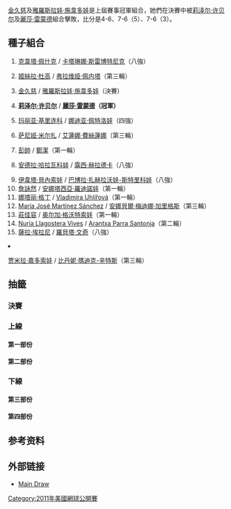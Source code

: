 {{noteTA|G1=tennis}}
{{GrandSlamEvents|2011|美國網球公開賽|
| defchamp  = {{flagicon|USA}} [[金久慈|金久慈]] <br /> {{flagicon|KAZ}} [[雅羅斯拉娃·施韋多娃|雅羅斯拉娃·施韋多娃]]
| champ = {{flagicon|USA}} [[莉泽尔·许贝尔|莉泽尔·许贝尔]] <br /> {{flagicon|USA}} [[麗莎·雷蒙德|麗莎·雷蒙德]]
| runner = {{flagicon|USA}} [[金久慈|金久慈]] <br /> {{flagicon|KAZ}} [[雅羅斯拉娃·施韋多娃|雅羅斯拉娃·施韋多娃]]
| score = 4-6、7-6（5）、7-6（3）
}}

{{main|2011年美國網球公開賽}}
[[金久慈|金久慈]]及[[雅羅斯拉娃·施韋多娃|雅羅斯拉娃·施韋多娃]]是上屆賽事冠軍組合，她們在決賽中被[[莉泽尔·许贝尔|莉泽尔·许贝尔]]及[[麗莎·雷蒙德|麗莎·雷蒙德]]組合擊敗，比分是4-6、7-6（5）、7-6（3）。

== 種子組合 ==
{{col-begin}}
{{col-2}}
# {{flagicon|CZE}} [[克韋塔·佩什克|克韋塔·佩什克]] / {{flagicon|SLO}} [[卡塔琳娜·斯雷博特尼克|卡塔琳娜·斯雷博特尼克]]（八強）
# {{flagicon|ARG}} [[姬絲拉·杜高|姬絲拉·杜高]] / {{flagicon|ITA}} [[弗拉维娅·佩内塔|弗拉维娅·佩内塔]]（第三輪）
# {{flagicon|USA}} [[金久慈|金久慈]] / {{flagicon|KAZ}} [[雅羅斯拉娃·施韋多娃|雅羅斯拉娃·施韋多娃]]（決賽）
# {{flagicon|USA}} '''[[莉泽尔·许贝尔|莉泽尔·许贝尔]]''' / {{flagicon|USA}} '''[[麗莎·雷蒙德|麗莎·雷蒙德]]（冠軍）'''
# {{flagicon|RUS}} [[玛丽亚·基里连科|玛丽亚·基里连科]] / {{flagicon|RUS}} [[娜迪亚·佩特洛娃|娜迪亚·佩特洛娃]]（四強）
# {{flagicon|IND}} [[萨尼娅·米尔扎|萨尼娅·米尔扎]] / {{flagicon|RUS}} [[艾蓮娜·費絲蓮娜|艾蓮娜·費絲蓮娜]]（第三輪）
# {{flagicon|CHN}} [[彭帥|彭帥]] / {{flagicon|CHN}} [[鄭潔|鄭潔]]（第一輪）
# {{flagicon|CZE}} [[安德拉·哈拉瓦科娃|安德拉·哈拉瓦科娃]] / {{flagicon|CZE}} [[露西·赫拉德卡|露西·赫拉德卡]]（八強）
{{col-2}}
<ol start="9">
<li> {{flagicon|CZE}} [[伊韋塔·貝內索娃|伊韋塔·貝內索娃]] / {{flagicon|CZE}} [[巴博拉·扎赫拉沃娃-斯特里科娃|巴博拉·扎赫拉沃娃-斯特里科娃]]（八強）
<li> {{flagicon|TPE}} [[詹詠然|詹詠然]] / {{flagicon|AUS}} [[安娜塔西亞·羅迪諾娃|安娜塔西亞·羅迪諾娃]]（第一輪）
<li> {{flagicon|RSA}} [[娜塔丽·格丁|娜塔丽·格丁]] / {{flagicon|CZE}} [[Vladimíra_Uhlířová|Vladimíra Uhlířová]]（第一輪）
<li> {{flagicon|ESP}} [[María_José_Martínez_Sánchez|María José Martínez Sánchez]] / {{flagicon|ESP}} [[安娜貝爾·梅迪娜·加里格斯|安娜貝爾·梅迪娜·加里格斯]]（第三輪）
<li> {{flagicon|TPE}} [[莊佳容|莊佳容]] / {{flagicon|BLR}} [[奥尔加·格沃特索娃|奥尔加·格沃特索娃]]（第一輪）
<li> {{flagicon|ESP}} [[Nuria_Llagostera_Vives|Nuria Llagostera Vives]] / {{flagicon|ESP}} [[Arantxa_Parra_Santonja|Arantxa Parra Santonja]]（第二輪）
<li> {{flagicon|ITA}} [[薩拉·埃拉尼|薩拉·埃拉尼]] / {{flagicon|ITA}} [[羅貝塔·文奇|羅貝塔·文奇]]（八強）
<li> {{flagicon|AUS}} [[贾米拉·嘉多索娃|贾米拉·嘉多索娃]] / {{flagicon|USA}} [[比丹妮·瑪迪克-辛特斯|比丹妮·瑪迪克-辛特斯]]（第三輪）
{{col-end}}

== 抽籤 ==
{{Draw key}}
=== 決賽 ===
{{8TeamBracket-Tennis3
| RD1=八強
| RD2=四強
| RD3=決賽
| team-width=175
| RD1-seed1=1
| RD1-team1={{flagicon|CZE}} [[克韋塔·佩什克|克韋塔·佩什克]] <br /> {{flagicon|SLO}} [[卡塔琳娜·斯雷博特尼克|卡塔琳娜·斯雷博特尼克]]
| RD1-score1-1=2
| RD1-score1-2=3
| RD1-score1-3= 
| RD1-seed2=5
| RD1-team2='''{{flagicon|RUS}} [[玛丽亚·基里连科|玛丽亚·基里连科]] <br /> {{flagicon|RUS}} [[娜迪亚·佩特洛娃|娜迪亚·佩特洛娃]]
| RD1-score2-1='''6
| RD1-score2-2='''6
| RD1-score2-3= 
| RD1-seed3=3
| RD1-team3='''{{flagicon|USA}} [[金久慈|金久慈]] <br /> {{flagicon|KAZ}} [[雅羅斯拉娃·施韋多娃|雅羅斯拉娃·施韋多娃]]
| RD1-score3-1='''6
| RD1-score3-2='''7
| RD1-score3-3= 
| RD1-seed4=8
| RD1-team4={{flagicon|CZE}} [[安德拉·哈拉瓦科娃|安德拉·哈拉瓦科娃]] <br /> {{flagicon|CZE}} [[露西·赫拉德卡|露西·赫拉德卡]]
| RD1-score4-1=4
| RD1-score4-2=5
| RD1-score4-3= 
| RD1-seed5=9
| RD1-team5={{nowrap|{{flagicon|CZE}} [[伊韋塔·貝內索娃|伊韋塔·貝內索娃]] <br /> {{flagicon|CZE}} [[巴博拉·扎赫拉沃娃-斯特里科娃|巴博拉·扎赫拉沃娃-斯特里科娃]]}}
| RD1-score5-1=1
| RD1-score5-2=4
| RD1-score5-3= 
| RD1-seed6=4
| RD1-team6='''{{flagicon|USA}} [[莉泽尔·许贝尔|莉泽尔·许贝尔]]  <br /> {{flagicon|USA}} [[麗莎·雷蒙德|麗莎·雷蒙德]]
| RD1-score6-1='''6
| RD1-score6-2='''6
| RD1-score6-3= 
| RD1-seed7= 
| RD1-team7='''{{flagicon|SVK}} [[達妮埃拉·漢圖霍娃|達妮埃拉·漢圖霍娃]] <br /> {{flagicon|POL}} [[阿格涅什卡·拉德萬斯卡|阿格涅什卡·拉德萬斯卡]]
| RD1-score7-1='''6
| RD1-score7-2='''7<sup>7</sup>
| RD1-score7-3= 
| RD1-seed8=15
| RD1-team8={{flagicon|ITA}} [[薩拉·埃拉尼|薩拉·埃拉尼]] <br /> {{flagicon|ITA}} [[羅貝塔·文奇|羅貝塔·文奇]]
| RD1-score8-1=3
| RD1-score8-2=6<sup>3</sup>
| RD1-score8-3= 
| RD2-seed1=5
| RD2-team1={{flagicon|RUS}} [[玛丽亚·基里连科|玛丽亚·基里连科]] <br /> {{flagicon|RUS}} [[娜迪亚·佩特洛娃|娜迪亚·佩特洛娃]]
| RD2-score1-1=6<sup>7</sup>
| RD2-score1-2='''6
| RD2-score1-3=3
| RD2-seed2=3
| RD2-team2='''{{flagicon|USA}} [[金久慈|金久慈]] <br /> {{flagicon|KAZ}} [[雅羅斯拉娃·施韋多娃|雅羅斯拉娃·施韋多娃]]
| RD2-score2-1='''7<sup>9</sup>
| RD2-score2-2=2
| RD2-score2-3='''6
| RD2-seed3=4
| RD2-team3='''{{flagicon|USA}} [[莉泽尔·许贝尔|莉泽尔·许贝尔]]  <br /> {{flagicon|USA}} [[麗莎·雷蒙德|麗莎·雷蒙德]]
| RD2-score3-1='''6
| RD2-score3-2='''6
| RD2-score3-3= 
| RD2-seed4= 
| RD2-team4={{flagicon|SVK}} [[達妮埃拉·漢圖霍娃|達妮埃拉·漢圖霍娃]] <br /> {{flagicon|POL}} [[阿格涅什卡·拉德萬斯卡|阿格涅什卡·拉德萬斯卡]]
| RD2-score4-1=2
| RD2-score4-2=4
| RD2-score4-3= 
| RD3-seed1=3
| RD3-team1={{flagicon|USA}} [[金久慈|金久慈]] <br /> {{flagicon|KAZ}} [[雅羅斯拉娃·施韋多娃|雅羅斯拉娃·施韋多娃]]
| RD3-score1-1='''6
| RD3-score1-2=6<sup>5</sup>
| RD3-score1-3=6<sup>3</sup>
| RD3-seed2=4
| RD3-team2='''{{flagicon|USA}} [[莉泽尔·许贝尔|莉泽尔·许贝尔]]  <br /> {{flagicon|USA}} [[麗莎·雷蒙德|麗莎·雷蒙德]]
| RD3-score2-1=4
| RD3-score2-2='''7<sup>7</sup>
| RD3-score3-3='''7<sup>7</sup>
}}

=== 上線 ===
==== 第一部份 ====
{{16TeamBracket-Compact-Tennis3
| RD1=第一圈
| RD2=第二圈
| RD3=第三圈
| RD4=八強
| RD1-seed01=1
| RD1-team01='''{{flagicon|CZE}} [[克韋塔·佩什克|佩什克]] <br /> {{flagicon|SLO}} [[卡塔琳娜·斯雷博特尼克|斯雷博特尼克]]
| RD1-score01-1='''6
| RD1-score01-2='''6
| RD1-score01-3= 
| RD1-seed02= 
| RD1-team02={{flagicon|ITA}} [[Alberta_Brianti|A Brianti]] <br /> {{flagicon|RUS}} [[Maria_Kondratieva|M Kondratieva]]
| RD1-score02-1=1
| RD1-score02-2=3
| RD1-score02-3= 
| RD1-seed03= 
| RD1-team03={{flagicon|USA}} [[Irina_Falconi|I Falconi]] <br /> {{flagicon|ROM}} [[Edina_Gallovits-Hall|E Gallovits-Hall]]
| RD1-score03-1=1
| RD1-score03-2=0
| RD1-score03-3= 
| RD1-seed04= 
| RD1-team04='''{{flagicon|UKR}} [[阿廖娜·邦达连科|A邦达连科]] <br /> {{flagicon|UKR}} [[卡捷琳娜·邦达连科|K邦达连科]]
| RD1-score04-1='''6
| RD1-score04-2='''6
| RD1-score04-3= 
| RD1-seed05= 
| RD1-team05='''{{flagicon|TPE}} [[謝淑薇|謝]] <br /> {{flagicon|KAZ}} [[Galina_Voskoboeva|G Voskoboeva]]
| RD1-score05-1='''6
| RD1-score05-2='''7<sup>7</sup>
| RD1-score05-3= 
| RD1-seed06= 
| RD1-team06={{flagicon|HUN}} [[雅恩·姬達|雅恩]] <br /> {{flagicon|NED}} [[Arantxa_Rus|A Rus]]
| RD1-score06-1=4
| RD1-score06-2=6<sup>3</sup>
| RD1-score06-3= 
| RD1-seed07= 
| RD1-team07={{flagicon|BUL}} [[茨薇塔娜·皮隆科娃|皮隆科娃]] <br /> {{flagicon|RSA}} [[查內爾·謝柏絲|謝柏絲]]
| RD1-score07-1=3
| RD1-score07-2=1
| RD1-score07-3= 
| RD1-seed08=14
| RD1-team08='''{{flagicon|ESP}} [[Nuria_Llagostera_Vives|N Llagostera Vives]] <br /> {{flagicon|ESP}} [[Arantxa_Parra_Santonja|A Parra Santonja]]
| RD1-score08-1='''6
| RD1-score08-2='''6
| RD1-score08-3= 
| RD1-seed09=12
| RD1-team09='''{{nowrap|{{flagicon|ESP}} [[María_José_Martínez_Sánchez|MJ Martínez Sánchez]] <br /> {{flagicon|ESP}} [[安娜貝爾·梅迪娜·加里格斯|梅迪娜·加里格斯]]}}
| RD1-score09-1='''6
| RD1-score09-2='''6
| RD1-score09-3= 
| RD1-seed10= 
| RD1-team10={{flagicon|FRA}} [[Mathilde_Johansson|M Johansson]] <br /> {{flagicon|FRA}} [[保琳·巴曼迪耶|巴曼迪耶]]
| RD1-score10-1=1
| RD1-score10-2=1
| RD1-score10-3= 
| RD1-seed11= 
| RD1-team11='''{{flagicon|ROM}} [[索拉娜·科斯蒂亚|科斯蒂亚]] <br /> {{flagicon|JPN}} [[森田步美|森田]]
| RD1-score11-1='''7
| RD1-score11-2=4
| RD1-score11-3='''6
| RD1-seed12= 
| RD1-team12={{flagicon|AUS}} [[凱西·德拉夸|德拉夸]] <br /> {{flagicon|AUS}} [[雷内·斯塔布斯|斯塔布斯]]
| RD1-score12-1=5
| RD1-score12-2='''6
| RD1-score12-3=2
| RD1-seed13= 
| RD1-team13='''{{flagicon|RUS}} [[安娜斯塔西亞·帕夫柳琴科娃|帕夫柳琴科娃]] <br /> {{flagicon|RUS}} [[薇拉·兹沃纳列娃|兹沃纳列娃]]
| RD1-score13-1='''6
| RD1-score13-2='''6
| RD1-score13-3= 
| RD1-seed14= 
| RD1-team14={{flagicon|CRO}} [[Mirjana_Lučić|M Lučić]] <br /> {{flagicon|AUT}} [[達美拉·柏絲克|柏絲克]]
| RD1-score14-1=1
| RD1-score14-2=2
| RD1-score14-3= 
| RD1-seed15= 
| RD1-team15={{flagicon|CAN}} [[蕾貝卡·瑪利諾|瑪利諾]]<br /> {{flagicon|USA}} [[姬絲汀娜·麥海爾|麥海爾]]
| RD1-score15-1=1
| RD1-score15-2=1
| RD1-score15-3= 
| RD1-seed16=5
| RD1-team16='''{{flagicon|RUS}} [[玛丽亚·基里连科|基里连科]] <br /> {{flagicon|RUS}} [[娜迪亚·佩特洛娃|佩特洛娃]]
| RD1-score16-1='''6
| RD1-score16-2='''6
| RD1-score16-3= 
| RD2-seed01=1
| RD2-team01='''{{flagicon|CZE}} [[克韋塔·佩什克|佩什克]] <br /> {{flagicon|SLO}} [[卡塔琳娜·斯雷博特尼克|斯雷博特尼克]]
| RD2-score01-1='''6
| RD2-score01-2='''6
| RD2-score01-3= 
| RD2-seed02= 
| RD2-team02={{flagicon|UKR}} [[阿廖娜·邦达连科|A邦达连科]] <br /> {{flagicon|UKR}} [[卡捷琳娜·邦达连科|K邦达连科]]
| RD2-score02-1=1
| RD2-score02-2=2
| RD2-score02-3= 
| RD2-seed03= 
| RD2-team03='''{{flagicon|TPE}} [[謝淑薇|謝]] <br /> {{flagicon|KAZ}} [[Galina_Voskoboeva|G Voskoboeva]]
| RD2-score03-1='''6
| RD2-score03-2='''6
| RD2-score03-3= 
| RD2-seed04=14
| RD2-team04={{flagicon|ESP}} [[Nuria_Llagostera_Vives|N Llagostera Vives]] <br /> {{flagicon|ESP}} [[Arantxa_Parra_Santonja|A Parra Santonja]]
| RD2-score04-1=2
| RD2-score04-2=2
| RD2-score04-3= 
| RD2-seed05=12
| RD2-team05='''{{nowrap|{{flagicon|ESP}} [[María_José_Martínez_Sánchez|MJ Martínez Sánchez]] <br /> {{flagicon|ESP}} [[安娜貝爾·梅迪娜·加里格斯|梅迪娜·加里格斯]]}}
| RD2-score05-1=5
| RD2-score05-2='''6
| RD2-score05-3='''6
| RD2-seed06= 
| RD2-team06={{flagicon|ROM}} [[索拉娜·科斯蒂亚|科斯蒂亚]] <br /> {{flagicon|JPN}} [[森田步美|森田]]
| RD2-score06-1='''7
| RD2-score06-2=3
| RD2-score06-3=4
| RD2-seed07= 
| RD2-team07={{flagicon|RUS}} [[安娜斯塔西亞·帕夫柳琴科娃|帕夫柳琴科娃]] <br /> {{flagicon|RUS}} [[薇拉·兹沃纳列娃|兹沃纳列娃]]
| RD2-score07-1= 
| RD2-score07-2= 
| RD2-score07-3= 
| RD2-seed08=5
| RD2-team08='''{{flagicon|RUS}} [[玛丽亚·基里连科|基里连科]] <br /> {{flagicon|RUS}} [[娜迪亚·佩特洛娃|佩特洛娃]]
| RD2-score08-1=w/o
| RD2-score08-2= 
| RD2-score08-3= 
| RD3-seed01=1
| RD3-team01='''{{flagicon|CZE}} [[克韋塔·佩什克|佩什克]] <br /> {{flagicon|SLO}} [[卡塔琳娜·斯雷博特尼克|斯雷博特尼克]]
| RD3-score01-1='''6
| RD3-score01-2='''6
| RD3-score01-3= 
| RD3-seed02= 
| RD3-team02={{flagicon|TPE}} [[謝淑薇|謝]] <br /> {{flagicon|KAZ}} [[Galina_Voskoboeva|G Voskoboeva]]
| RD3-score02-1=3
| RD3-score02-2=1
| RD3-score02-3= 
| RD3-seed03=12
| RD3-team03={{nowrap|{{flagicon|ESP}} [[María_José_Martínez_Sánchez|MJ Martínez Sánchez]] <br /> {{flagicon|ESP}} [[安娜貝爾·梅迪娜·加里格斯|梅迪娜·加里格斯]]}}
| RD3-score03-1=2
| RD3-score03-2=3
| RD3-score03-3= 
| RD3-seed04=5
| RD3-team04='''{{flagicon|RUS}} [[玛丽亚·基里连科|基里连科]] <br /> {{flagicon|RUS}} [[娜迪亚·佩特洛娃|佩特洛娃]]
| RD3-score04-1='''6
| RD3-score04-2='''6
| RD3-score04-3= 
| RD4-seed01=1
| RD4-team01={{flagicon|CZE}} [[克韋塔·佩什克|佩什克]] <br /> {{flagicon|SLO}} [[卡塔琳娜·斯雷博特尼克|斯雷博特尼克]]
| RD4-score01-1=2
| RD4-score01-2=3
| RD4-score01-3= 
| RD4-seed02=5
| RD4-team02={{flagicon|RUS}} [[玛丽亚·基里连科|基里连科]] <br /> {{flagicon|RUS}} [[娜迪亚·佩特洛娃|佩特洛娃]]
| RD4-score02-1='''6
| RD4-score02-2='''6
| RD4-score02-3= 
}}

==== 第二部份 ====
{{16TeamBracket-Compact-Tennis3
| RD1=第一圈
| RD2=第二圈
| RD3=第三圈
| RD4=八強
| RD1-seed01=3
| RD1-team01='''{{flagicon|USA}} [[金久慈|金]] <br /> {{flagicon|KAZ}} [[雅羅斯拉娃·施韋多娃|施韋多娃]]
| RD1-score01-1='''6
| RD1-score01-2='''6
| RD1-score01-3= 
| RD1-seed02= 
| RD1-team02={{flagicon|CZE}} [[Petra_Cetkovská|P Cetkovská]] <br /> {{flagicon|CZE}} [[Renata_Voráčová|R Voráčová]]
| RD1-score02-1=1
| RD1-score02-2=2
| RD1-score02-3= 
| RD1-seed03= 
| RD1-team03='''{{flagicon|GRE}} [[埃萊妮·達尼利都|達尼利都]]<br /> {{flagicon|SLO}} [[波洛娜·赫爾科格|赫爾科格]]
| RD1-score03-1=6<sup>5</sup>
| RD1-score03-2='''6
| RD1-score03-3='''6
| RD1-seed04= 
| RD1-team04={{flagicon|GER}} [[萨比娜·利斯基|利斯基]]<br /> {{flagicon|AUS}} [[萨曼莎·斯托瑟|斯托瑟]] 
| RD1-score04-1='''7<sup>7</sup>
| RD1-score04-2=3
| RD1-score04-3=3
| RD1-seed05=WC
| RD1-team05='''{{flagicon|USA}} [[Jessica_Pegula|J Pegula]] <br /> {{flagicon|USA}} [[Taylor_Townsend_(tennis)|T Townsend]]
| RD1-score05-1='''6
| RD1-score05-2='''6
| RD1-score05-3= 
| RD1-seed06= 
| RD1-team06={{flagicon|POL}} [[Klaudia_Jans-Ignacik|K Jans-Ignacik]] <br /> {{flagicon|POL}} [[Alicja_Rosolska|A Rosolska]]
| RD1-score06-1=2
| RD1-score06-2=3
| RD1-score06-3= 
| RD1-seed07= 
| RD1-team07='''{{flagicon|LAT}} [[Līga_Dekmeijere|L Dekmeijere]] <br /> {{flagicon|SRB}} [[耶萊娜·揚科維奇|揚科維奇]]
| RD1-score07-1='''6
| RD1-score07-2='''6
| RD1-score07-3= 
| RD1-seed08=13
| RD1-team08={{flagicon|TPE}} [[莊佳容|莊]]<br /> {{flagicon|BLR}} [[奥尔加·格沃特索娃|格沃特索娃]] 
| RD1-score08-1=2
| RD1-score08-2=2
| RD1-score08-3= 
| RD1-seed09=10
| RD1-team09={{flagicon|TPE}} [[詹詠然|詹詠然]] <br /> {{flagicon|AUS}} [[安娜塔西亞·羅迪諾娃|羅迪諾娃]]
| RD1-score09-1='''6
| RD1-score09-2=4
| RD1-score09-3=6<sup>7</sup>
| RD1-seed10= 
| RD1-team10='''{{flagicon|SLO}} [[Andreja_Klepač|A Klepač]] <br /> {{flagicon|GEO}} [[Anna_Tatishvili|A Tatishvili]]
| RD1-score10-1=4
| RD1-score10-2='''6
| RD1-score10-3='''7<sup>9</sup>
| RD1-seed11=WC
| RD1-team11={{flagicon|USA}} [[Alexa_Glatch|A Glatch]] <br /> {{flagicon|USA}} [[占美·咸普頓|占美·咸普頓]] 
| RD1-score11-1=4
| RD1-score11-2=4
| RD1-score11-3= 
| RD1-seed12=WC
| RD1-team12='''{{flagicon|USA}} [[Hilary_Barte|H Barte]] <br /> {{flagicon|USA}} [[Mallory_Burdette|M Burdette]]
| RD1-score12-1='''6
| RD1-score12-2='''6
| RD1-score12-3= 
| RD1-seed13=WC
| RD1-team13={{flagicon|USA}} [[勞倫·戴維斯|戴維斯]] <br /> {{flagicon|USA}} [[Nicole_Gibbs|N Gibbs]] 
| RD1-score13-1=4
| RD1-score13-2=1
| RD1-score13-3= 
| RD1-seed14= 
| RD1-team14='''{{flagicon|GER}} [[尤莉亞·戈格斯|戈格斯]] <br /> {{flagicon|GER}} [[安德烈婭·佩特科維奇|佩特科維奇]] 
| RD1-score14-1='''6
| RD1-score14-2='''6
| RD1-score14-3= 
| RD1-seed15= 
| RD1-team15={{flagicon|SRB}} [[Bojana_Jovanovski|B Jovanovski]] <br /> {{flagicon|USA}} [[Varvara_Lepchenko|V Lepchenko]]
| RD1-score15-1=0
| RD1-score15-2=5
| RD1-score15-3= 
| RD1-seed16=8
| RD1-team16='''{{flagicon|CZE}} [[Andrea_Hlaváčková|A Hlaváčková]] <br /> {{flagicon|CZE}} [[Lucie_Hradecká|L Hradecká]]
| RD1-score16-1='''6
| RD1-score16-2='''7
| RD1-score16-3= 
| RD2-seed01=3
| RD2-team01='''{{flagicon|USA}} [[金久慈|金]] <br /> {{flagicon|KAZ}} [[雅羅斯拉娃·施韋多娃|施韋多娃]]
| RD2-score01-1='''6
| RD2-score01-2='''6
| RD2-score01-3= 
| RD2-seed02= 
| RD2-team02={{flagicon|GRE}} [[埃萊妮·達尼利都|達尼利都]]<br /> {{flagicon|SLO}} [[波洛娜·赫爾科格|赫爾科格]]
| RD2-score02-1=2
| RD2-score02-2=2
| RD2-score02-3= 
| RD2-seed03=WC
| RD2-team03='''{{flagicon|USA}} [[Jessica_Pegula|J Pegula]] <br /> {{flagicon|USA}} [[Taylor_Townsend_(tennis)|T Townsend]]
| RD2-score03-1='''6
| RD2-score03-2='''6
| RD2-score03-3= 
| RD2-seed04= 
| RD2-team04={{flagicon|LAT}} [[Līga_Dekmeijere|L Dekmeijere]] <br /> {{flagicon|SRB}} [[耶萊娜·揚科維奇|揚科維奇]]
| RD2-score04-1=3
| RD2-score04-2=3
| RD2-score04-3= 
| RD2-seed05= 
| RD2-team05='''{{flagicon|SLO}} [[Andreja_Klepač|A Klepač]] <br /> {{flagicon|GEO}} [[Anna_Tatishvili|A Tatishvili]]
| RD2-score05-1='''6
| RD2-score05-2=3
| RD2-score05-3='''6
| RD2-seed06=WC
| RD2-team06={{flagicon|USA}} [[Hilary_Barte|H Barte]] <br /> {{flagicon|USA}} [[Mallory_Burdette|M Burdette]]
| RD2-score06-1=2
| RD2-score06-2='''6
| RD2-score06-3=3
| RD2-seed07= 
| RD2-team07={{flagicon|GER}} [[尤莉亞·戈格斯|戈格斯]] <br /> {{flagicon|GER}} [[安德烈婭·佩特科維奇|佩特科維奇]] 
| RD2-score07-1=4
| RD2-score07-2='''7<sup>7</sup>
| RD2-score07-3=4
| RD2-seed08=8
| RD2-team08='''{{flagicon|CZE}} [[Andrea_Hlaváčková|A Hlaváčková]] <br /> {{flagicon|CZE}} [[Lucie_Hradecká|L Hradecká]]
| RD2-score08-1='''6
| RD2-score08-2=6<sup>3</sup>
| RD2-score08-3='''6
| RD3-seed01=3
| RD3-team01='''{{flagicon|USA}} [[金久慈|金]] <br /> {{flagicon|KAZ}} [[雅羅斯拉娃·施韋多娃|施韋多娃]]
| RD3-score01-1='''6
| RD3-score01-2='''6
| RD3-score01-3= 
| RD3-seed02=WC
| RD3-team02={{flagicon|USA}} [[Jessica_Pegula|J Pegula]] <br /> {{flagicon|USA}} [[Taylor_Townsend_(tennis)|T Townsend]]
| RD3-score02-1=4
| RD3-score02-2=2
| RD3-score02-3= 
| RD3-seed03= 
| RD3-team03={{flagicon|SLO}} [[Andreja_Klepač|A Klepač]] <br /> {{flagicon|GEO}} [[Anna_Tatishvili|A Tatishvili]]
| RD3-score03-1='''6
| RD3-score03-2=3
| RD3-score03-3=3
| RD3-seed04=8
| RD3-team04='''{{flagicon|CZE}} [[Andrea_Hlaváčková|A Hlaváčková]] <br /> {{flagicon|CZE}} [[Lucie_Hradecká|L Hradecká]]
| RD3-score04-1=3
| RD3-score04-2='''6
| RD3-score04-3='''6
| RD4-seed01=3
| RD4-team01={{flagicon|USA}} [[金久慈|金]] <br /> {{flagicon|KAZ}} [[雅羅斯拉娃·施韋多娃|施韋多娃]]
| RD4-score01-1='''6
| RD4-score01-2='''7
| RD4-score01-3= 
| RD4-seed02=8
| RD4-team02={{flagicon|CZE}} [[Andrea_Hlaváčková|A Hlaváčková]] <br /> {{flagicon|CZE}} [[Lucie_Hradecká|L Hradecká]]
| RD4-score02-1=4
| RD4-score02-2=5
| RD4-score02-3= 
}}

=== 下線 ===
==== 第三部份 ====
{{16TeamBracket-Compact-Tennis3
| RD1=第一圈
| RD2=第二圈
| RD3=第三圈
| RD4=八強
| RD1-seed01=6
| RD1-team01='''{{flagicon|IND}} [[萨尼娅·米尔扎|米尔扎]]<br /> {{flagicon|RUS}} [[艾蓮娜·費絲蓮娜|費絲蓮娜]] 
| RD1-score01-1='''6
| RD1-score01-2='''6
| RD1-score01-3= 
| RD1-seed02=WC
| RD1-team02={{flagicon|USA}} [[Samantha_Crawford|S Crawford]] <br /> {{flagicon|USA}} [[麥迪遜·基絲|基絲]]
| RD1-score02-1=2
| RD1-score02-2=0
| RD1-score02-3= 
| RD1-seed03= 
| RD1-team03={{flagicon|CRO}} [[Petra_Martić|P Martić]] <br /> {{flagicon|RUS}} [[Ksenia_Pervak|K Pervak]]
| RD1-score03-1=3
| RD1-score03-2='''6
| RD1-score03-3=2
| RD1-seed04= 
| RD1-team04='''{{flagicon|RUS}} [[Vitalia_Diatchenko|V Diatchenko]] <br /> {{flagicon|UKR}} [[Olga_Savchuk|O Savchuk]]
| RD1-score04-1='''6
| RD1-score04-2=1
| RD1-score04-3='''6
| RD1-seed05= 
| RD1-team05={{flagicon|CZE}} [[Eva_Birnerová|E Birnerová]] <br /> {{flagicon|CZE}} [[克拉拉·扎科帕洛娃|扎科帕洛娃]]
| RD1-score05-1=6<sup>6</sup>
| RD1-score05-2=3
| RD1-score05-3= 
| RD1-seed06= 
| RD1-team06='''{{flagicon|ROM}} [[Irina-Camelia_Begu|I-C Begu]] <br /> {{flagicon|ROM}} [[西莫娜·哈勒普|哈勒普]]
| RD1-score06-1='''7
| RD1-score06-2='''6
| RD1-score06-3= 
| RD1-seed07= 
| RD1-team07={{flagicon|ROM}} [[Monica_Niculescu|M Niculescu]] <br /> {{flagicon|ISR}} [[莎哈爾·皮爾|皮爾]]
| RD1-score07-1='''7
| RD1-score07-2=4
| RD1-score07-3=5
| RD1-seed08=9
| RD1-team08='''{{nowrap|{{flagicon|CZE}} [[伊韋塔·貝內索娃|貝內索娃]] <br /> {{flagicon|CZE}} [[巴博拉·扎赫拉沃娃-斯特里科娃|扎赫拉沃娃-斯特里科娃]]}}
| RD1-score08-1=5
| RD1-score08-2='''6
| RD1-score08-3='''7
| RD1-seed09=16
| RD1-team09='''{{flagicon|AUS}} [[贾米拉·嘉多索娃|嘉多索娃]] <br /> {{flagicon|USA}} [[比丹妮·瑪迪克-辛特斯|瑪迪克-辛特斯]]
| RD1-score09-1='''6
| RD1-score09-2='''6
| RD1-score09-3= 
| RD1-seed10= 
| RD1-team10={{flagicon|AUS}} [[耶莱娜·多基奇|多基奇]] <br /> {{flagicon|FRA}} [[維吉妮·拉扎諾|拉扎諾]]
| RD1-score10-1=2
| RD1-score10-2=4
| RD1-score10-3= 
| RD1-seed11= 
| RD1-team11={{flagicon|ROM}} [[亚历山德拉·杜尔盖鲁|杜尔盖鲁]] <br /> {{flagicon|SVK}} [[瑪格達蓮娜·里巴里科娃|里巴里科娃]]
| RD1-score11-1=4
| RD1-score11-2=4
| RD1-score11-3= 
| RD1-seed12= 
| RD1-team12='''{{flagicon|UKR}} [[Mariya_Koryttseva|M Koryttseva]] <br /> {{flagicon|BLR}} [[Tatiana_Poutchek|T Poutchek]]
| RD1-score12-1='''6
| RD1-score12-2='''6
| RD1-score12-3= 
| RD1-seed13= 
| RD1-team13={{flagicon|NZL}} [[Marina_Erakovic|M Erakovic]] <br /> {{flagicon|THA}} [[撻瑪茵·塔娜蘇甘|塔娜蘇甘]]
| RD1-score13-1=4
| RD1-score13-2='''6
| RD1-score13-3=4
| RD1-seed14= 
| RD1-team14='''{{flagicon|POL}} [[Urszula_Radwańska|U Radwańska]] <br /> {{flagicon|BEL}} [[雅尼娅·维克梅耶尔|维克梅耶尔]]
| RD1-score14-1='''6
| RD1-score14-2=3
| RD1-score14-3='''6
| RD1-seed15= 
| RD1-team15={{flagicon|USA}} [[Raquel_Kops-Jones|R Kops-Jones]] <br /> {{flagicon|USA}} [[Abigail_Spears|A Spears]]
| RD1-score15-1=2
| RD1-score15-2=2
| RD1-score15-3= 
| RD1-seed16=4
| RD1-team16='''{{flagicon|USA}} [[莉泽尔·许贝尔|许贝尔]]  <br /> {{flagicon|USA}} [[麗莎·雷蒙德|雷蒙德]]
| RD1-score16-1='''6
| RD1-score16-2='''6
| RD1-score16-3= 
| RD2-seed01=6
| RD2-team01='''{{flagicon|IND}} [[萨尼娅·米尔扎|米尔扎]]<br /> {{flagicon|RUS}} [[艾蓮娜·費絲蓮娜|費絲蓮娜]] 
| RD2-score01-1='''6
| RD2-score01-2='''7<sup>7</sup>
| RD2-score01-3= 
| RD2-seed02= 
| RD2-team02={{flagicon|RUS}} [[Vitalia_Diatchenko|V Diatchenko]] <br /> {{flagicon|UKR}} [[Olga_Savchuk|O Savchuk]]
| RD2-score02-1=1
| RD2-score02-2=6<sup>5</sup>
| RD2-score02-3= 
| RD2-seed03= 
| RD2-team03={{flagicon|ROM}} [[Irina-Camelia_Begu|I-C Begu]] <br /> {{flagicon|ROM}} [[西莫娜·哈勒普|哈勒普]]
| RD2-score03-1='''7<sup>7</sup>
| RD2-score03-2=0
| RD2-score03-3=2r
| RD2-seed04=9
| RD2-team04='''{{nowrap|{{flagicon|CZE}} [[伊韋塔·貝內索娃|貝內索娃]] <br /> {{flagicon|CZE}} [[巴博拉·扎赫拉沃娃-斯特里科娃|扎赫拉沃娃-斯特里科娃]]}}
| RD2-score04-1=6<sup>5</sup>
| RD2-score04-2='''6
| RD2-score04-3=4
| RD2-seed05=16
| RD2-team05='''{{flagicon|AUS}} [[贾米拉·嘉多索娃|嘉多索娃]] <br /> {{flagicon|USA}} [[比丹妮·瑪迪克-辛特斯|瑪迪克-辛特斯]]
| RD2-score05-1=5
| RD2-score05-2='''6
| RD2-score05-3='''6
| RD2-seed06= 
| RD2-team06={{flagicon|UKR}} [[Mariya_Koryttseva|M Koryttseva]] <br /> {{flagicon|BLR}} [[Tatiana_Poutchek|T Poutchek]]
| RD2-score06-1='''7
| RD2-score06-2=1
| RD2-score06-3=4
| RD2-seed07= 
| RD2-team07={{flagicon|POL}} [[Urszula_Radwańska|U Radwańska]] <br /> {{flagicon|BEL}} [[雅尼娅·维克梅耶尔|维克梅耶尔]]
| RD2-score07-1=2
| RD2-score07-2=1
| RD2-score07-3= 
| RD2-seed08=4
| RD2-team08='''{{flagicon|USA}} [[莉泽尔·许贝尔|许贝尔]]  <br /> {{flagicon|USA}} [[麗莎·雷蒙德|雷蒙德]]
| RD2-score08-1='''6
| RD2-score08-2='''6
| RD2-score08-3= 
| RD3-seed01=6
| RD3-team01={{flagicon|IND}} [[萨尼娅·米尔扎|米尔扎]]<br /> {{flagicon|RUS}} [[艾蓮娜·費絲蓮娜|費絲蓮娜]] 
| RD3-score01-1=6<sup>4</sup>
| RD3-score01-2=6<sup>5</sup>
| RD3-score01-3= 
| RD3-seed02=9
| RD3-team02='''{{nowrap|{{flagicon|CZE}} [[伊韋塔·貝內索娃|貝內索娃]] <br /> {{flagicon|CZE}} [[巴博拉·扎赫拉沃娃-斯特里科娃|扎赫拉沃娃-斯特里科娃]]}}
| RD3-score02-1='''7<sup>7</sup>
| RD3-score02-2='''7<sup>7</sup>
| RD3-score02-3= 
| RD3-seed03=16
| RD3-team03={{flagicon|AUS}} [[贾米拉·嘉多索娃|嘉多索娃]] <br /> {{flagicon|USA}} [[比丹妮·瑪迪克-辛特斯|瑪迪克-辛特斯]]
| RD3-score03-1=2
| RD3-score03-2=6<sup>5</sup>
| RD3-score03-3= 
| RD3-seed04=4
| RD3-team04='''{{flagicon|USA}} [[莉泽尔·许贝尔|许贝尔]]  <br /> {{flagicon|USA}} [[麗莎·雷蒙德|雷蒙德]]
| RD3-score04-1='''6
| RD3-score04-2='''7<sup>7</sup>
| RD3-score04-3= 
| RD4-seed01=9
| RD4-team01={{nowrap|{{flagicon|CZE}} [[伊韋塔·貝內索娃|貝內索娃]] <br /> {{flagicon|CZE}} [[巴博拉·扎赫拉沃娃-斯特里科娃|扎赫拉沃娃-斯特里科娃]]}}
| RD4-score01-1=1
| RD4-score01-2=4
| RD4-score01-3= 
| RD4-seed02=4
| RD4-team02={{flagicon|USA}} [[莉泽尔·许贝尔|许贝尔]]  <br /> {{flagicon|USA}} [[麗莎·雷蒙德|雷蒙德]]
| RD4-score02-1='''6
| RD4-score02-2='''6
| RD4-score02-3= 
}}

==== 第四部份 ====
{{16TeamBracket-Compact-Tennis3
| RD1=第一圈
| RD2=第二圈
| RD3=第三圈
| RD4=八強
| RD1-seed01=7
| RD1-team01={{flagicon|CHN}} [[彭帥|彭]] <br /> {{flagicon|CHN}} [[鄭潔|鄭]]
| RD1-score01-1=0
| RD1-score01-2='''6
| RD1-score01-3=4
| RD1-seed02= 
| RD1-team02='''{{flagicon|SVK}} [[達妮埃拉·漢圖霍娃|漢圖霍娃]] <br /> {{flagicon|POL}} [[阿格涅什卡·拉德萬斯卡|拉德萬斯卡]]
| RD1-score02-1='''6
| RD1-score02-2=4
| RD1-score02-3='''6
| RD1-seed03= 
| RD1-team03={{flagicon|NED}} [[米雪拉·克拉吉塞克|克拉吉塞克]] <br /> {{flagicon|CZE}} [[露絲·莎法洛法|莎法洛法]]
| RD1-score03-1='''6
| RD1-score03-2=4
| RD1-score03-3=2
| RD1-seed04= 
| RD1-team04='''{{flagicon|GER}} [[Kristina_Barrois|K Barrois]]<br /> {{flagicon|GER}} [[安娜·蓮娜·歌恩菲特|歌恩菲特]]
| RD1-score04-1=4
| RD1-score04-2='''6
| RD1-score04-3='''6
| RD1-seed05= 
| RD1-team05='''{{flagicon|SVK}} [[多米尼卡·齐布尔科娃|齐布尔科娃]] <br /> {{flagicon|ITA}} [[弗蘭切斯卡·斯基亞沃內|斯基亞沃內]]
| RD1-score05-1='''6
| RD1-score05-2='''7
| RD1-score05-3= 
| RD1-seed06= 
| RD1-team06={{flagicon|SWE}} [[祖漢娜·拿臣|拿臣]] <br /> {{flagicon|GER}} [[Jasmin_Wöhr|J Wöhr]]
| RD1-score06-1=1
| RD1-score06-2=5
| RD1-score06-3= 
| RD1-seed07= 
| RD1-team07='''{{flagicon|RUS}} [[Alla_Kudryavtseva|A Kudryavtseva]]<br /> {{flagicon|RUS}} [[葉卡捷琳娜·馬卡洛娃|馬卡洛娃]] 
| RD1-score07-1='''6
| RD1-score07-2=3
| RD1-score07-3='''6
| RD1-seed08=11
| RD1-team08={{flagicon|RSA}} [[娜塔丽·格丁|格丁]]<br /> {{flagicon|CZE}} [[Vladimíra_Uhlířová|V Uhlířová]]
| RD1-score08-1=4
| RD1-score08-2='''6
| RD1-score08-3=3
| RD1-seed09=15
| RD1-team09='''{{flagicon|ITA}} [[薩拉·埃拉尼|埃拉尼]] <br /> {{flagicon|ITA}} [[羅貝塔·文奇|文奇]]
| RD1-score09-1='''6
| RD1-score09-2='''6
| RD1-score09-3= 
| RD1-seed10= 
| RD1-team10={{flagicon|JPN}} [[青山修子|青山]] <br /> {{flagicon|BLR}} [[Anastasiya_Yakimova|A Yakimova]]
| RD1-score10-1=2
| RD1-score10-2=1
| RD1-score10-3= 
| RD1-seed11= 
| RD1-team11={{flagicon|ESP}} [[Laura_Pous_Tió|L Pous Tió]] <br /> {{flagicon|ESP}} [[卡拉·蘇亞雷斯·拿華路|蘇亞雷斯·拿華路]]
| RD1-score11-1=0
| RD1-score11-2=r
| RD1-score11-3= 
| RD1-seed12= 
| RD1-team12='''{{flagicon|LAT}} [[Anastasija_Sevastova|A Sevastova]] <br /> {{flagicon|CHN}} [[张帅_(网球运动员)|张帅]]
| RD1-score12-1=3
| RD1-score12-2= 
| RD1-score12-3= 
| RD1-seed13=WC
| RD1-team13={{flagicon|USA}} [[梅蘭妮·歐丁|歐丁]] <br /> {{flagicon|USA}} [[Ahsha_Rolle|A Rolle]]
| RD1-score13-1=2
| RD1-score13-2=1
| RD1-score13-3= 
| RD1-seed14= 
| RD1-team14='''{{flagicon|SWE}} [[索菲亞·阿維德森|阿維德森]] <br /> {{flagicon|RUS}} [[菲娜·杜舒芬娜|杜舒芬娜]] 
| RD1-score14-1='''6
| RD1-score14-2='''6
| RD1-score14-3= 
| RD1-seed15=WC
| RD1-team15={{flagicon|USA}} [[艾莉森·里斯克|里斯克]] <br /> {{flagicon|USA}} [[Sloane_Stephens|S Stephens]]
| RD1-score15-1=3
| RD1-score15-2=0
| RD1-score15-3= 
| RD1-seed16=2
| RD1-team16='''{{flagicon|ARG}} [[姬絲拉·杜高|杜高]] <br /> {{flagicon|ITA}} [[弗拉维娅·佩内塔|佩内塔]]
| RD1-score16-1='''6
| RD1-score16-2='''6
| RD1-score16-3= 
| RD2-seed01= 
| RD2-team01='''{{flagicon|SVK}} [[達妮埃拉·漢圖霍娃|漢圖霍娃]] <br /> {{flagicon|POL}} [[阿格涅什卡·拉德萬斯卡|拉德萬斯卡]]
| RD2-score01-1=3
| RD2-score01-2='''6
| RD2-score01-3='''6
| RD2-seed02= 
| RD2-team02={{flagicon|GER}} [[Kristina_Barrois|K Barrois]]<br /> {{flagicon|GER}} [[安娜·蓮娜·歌恩菲特|歌恩菲特]]
| RD2-score02-1='''6
| RD2-score02-2=2
| RD2-score02-3=0
| RD2-seed03= 
| RD2-team03={{flagicon|SVK}} [[多米尼卡·齐布尔科娃|齐布尔科娃]] <br /> {{flagicon|ITA}} [[弗蘭切斯卡·斯基亞沃內|斯基亞沃內]]
| RD2-score03-1= 
| RD2-score03-2= 
| RD2-score03-3= 
| RD2-seed04= 
| RD2-team04='''{{flagicon|RUS}} [[Alla_Kudryavtseva|A Kudryavtseva]]<br /> {{flagicon|RUS}} [[葉卡捷琳娜·馬卡洛娃|馬卡洛娃]] 
| RD2-score04-1=w/o
| RD2-score04-2= 
| RD2-score04-3= 
| RD2-seed05=15
| RD2-team05='''{{flagicon|ITA}} [[薩拉·埃拉尼|埃拉尼]] <br /> {{flagicon|ITA}} [[羅貝塔·文奇|文奇]]
| RD2-score05-1='''6
| RD2-score05-2='''6
| RD2-score05-3= 
| RD2-seed06= 
| RD2-team06={{flagicon|LAT}} [[Anastasija_Sevastova|A Sevastova]] <br /> {{flagicon|CHN}} [[张帅_(网球运动员)|张帅]]
| RD2-score06-1=0
| RD2-score06-2=4
| RD2-score06-3= 
| RD2-seed07= 
| RD2-team07={{flagicon|SWE}} [[索菲亞·阿維德森|阿維德森]] <br /> {{flagicon|RUS}} [[菲娜·杜舒芬娜|杜舒芬娜]] 
| RD2-score07-1=4
| RD2-score07-2=1
| RD2-score07-3= 
| RD2-seed08=2
| RD2-team08='''{{flagicon|ARG}} [[姬絲拉·杜高|杜高]] <br /> {{flagicon|ITA}} [[弗拉维娅·佩内塔|佩内塔]]
| RD2-score08-1='''6
| RD2-score08-2='''6
| RD2-score08-3= 
| RD3-seed01= 
| RD3-team01={{flagicon|SVK}} [[達妮埃拉·漢圖霍娃|漢圖霍娃]] <br /> {{flagicon|POL}} [[阿格涅什卡·拉德萬斯卡|拉德萬斯卡]]
| RD3-score01-1='''6
| RD3-score01-2=4
| RD3-score01-3='''6
| RD3-seed02= 
| RD3-team02={{flagicon|RUS}} [[Alla_Kudryavtseva|A Kudryavtseva]]<br /> {{flagicon|RUS}} [[葉卡捷琳娜·馬卡洛娃|馬卡洛娃]] 
| RD3-score02-1=3
| RD3-score02-2='''6
| RD3-score02-3=2
| RD3-seed03=15
| RD3-team03='''{{flagicon|ITA}} [[薩拉·埃拉尼|埃拉尼]] <br /> {{flagicon|ITA}} [[羅貝塔·文奇|文奇]]
| RD3-score03-1=4
| RD3-score03-2='''7
| RD3-score03-3='''6
| RD3-seed04=2
| RD3-team04={{flagicon|ARG}} [[姬絲拉·杜高|杜高]] <br /> {{flagicon|ITA}} [[弗拉维娅·佩内塔|佩内塔]]
| RD3-score04-1='''6
| RD3-score04-2=5
| RD3-score04-3=2
| RD4-seed01=
| RD4-team01={{flagicon|SVK}} [[達妮埃拉·漢圖霍娃|漢圖霍娃]] <br /> {{flagicon|POL}} [[阿格涅什卡·拉德萬斯卡|拉德萬斯卡]]
| RD4-score01-1='''6
| RD4-score01-2=7<sup>7</sup>
| RD4-score01-3= 
| RD4-seed02=15
| RD4-team02={{flagicon|ITA}} [[薩拉·埃拉尼|埃拉尼]] <br /> {{flagicon|ITA}} [[羅貝塔·文奇|文奇]]
| RD4-score02-1=3
| RD4-score02-2=6<sup>3</sup>
| RD4-score02-3= 
}}

== 参考资料 ==
{{Reflist}}
== 外部链接 ==
* [http://www.usopen.org/en_US/scores/draws/wd/index.html?promo=subnav Main Draw]{{Wayback|url=http://www.usopen.org/en_US/scores/draws/wd/index.html?promo=subnav |date=20120828204009 }}

{{US Open drawsheets}}

[[Category:2011年美國網球公開賽|Category:2011年美國網球公開賽]]